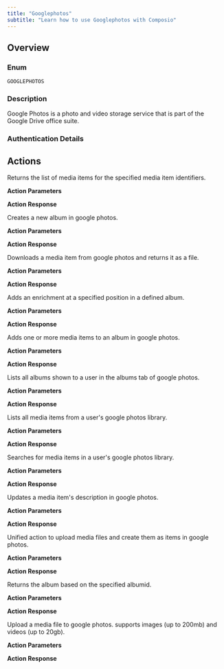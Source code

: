 ```yaml
---
title: "Googlephotos"
subtitle: "Learn how to use Googlephotos with Composio"
---
```



## Overview

### Enum
`GOOGLEPHOTOS`

### Description
Google Photos is a photo and video storage service that is part of the
    Google Drive office suite.

### Authentication Details

<Accordion title="OAUTH2">
<ParamField path="client_id" type="string" required={true}>
</ParamField>

<ParamField path="client_secret" type="string" required={true}>
</ParamField>

<ParamField path="oauth_redirect_uri" type="string" default="https://backend.composio.dev/api/v1/auth-apps/add">
</ParamField>

<ParamField path="scopes" type="string" default="https://www.googleapis.com/auth/photoslibrary,https://www.googleapis.com/auth/photoslibrary.edit.appcreateddata">
</ParamField>

</Accordion>


## Actions

<AccordionGroup>
<Accordion title="GOOGLEPHOTOS_BATCH_GET_MEDIA_ITEMS">
Returns the list of media items for the specified media item identifiers.

**Action Parameters**

<ParamField path="mediaItemIds" type="array" required={true}>
</ParamField>


**Action Response**

<ParamField path="data" type="object">
</ParamField>

<ParamField path="successful" type="boolean">
</ParamField>

<ParamField path="error" type="">
</ParamField>

</Accordion>

<Accordion title="GOOGLEPHOTOS_CREATE_ALBUM">
Creates a new album in google photos.

**Action Parameters**

<ParamField path="title" type="string" required={true}>
</ParamField>

<ParamField path="id" type="string">
</ParamField>

<ParamField path="productUrl" type="string">
</ParamField>

<ParamField path="isWriteable" type="boolean">
</ParamField>

<ParamField path="mediaItemsCount" type="string">
</ParamField>

<ParamField path="coverPhotoBaseUrl" type="string">
</ParamField>

<ParamField path="coverPhotoMediaItemId" type="string">
</ParamField>


**Action Response**

<ParamField path="data" type="object">
</ParamField>

<ParamField path="successful" type="boolean">
</ParamField>

<ParamField path="error" type="">
</ParamField>

</Accordion>

<Accordion title="GOOGLEPHOTOS_GET_MEDIA_ITEM_DOWNLOAD">
Downloads a media item from google photos and returns it as a file.

**Action Parameters**

<ParamField path="mediaItemId" type="string" required={true}>
</ParamField>


**Action Response**

<ParamField path="data" type="object">
</ParamField>

<ParamField path="successful" type="boolean">
</ParamField>

<ParamField path="error" type="">
</ParamField>

</Accordion>

<Accordion title="GOOGLEPHOTOS_ADD_ENRICHMENT">
Adds an enrichment at a specified position in a defined album.

**Action Parameters**

<ParamField path="albumId" type="string" required={true}>
</ParamField>

<ParamField path="newEnrichmentItem" type="object" required={true}>
</ParamField>

<ParamField path="albumPosition" type="object">
</ParamField>


**Action Response**

<ParamField path="data" type="object">
</ParamField>

<ParamField path="successful" type="boolean">
</ParamField>

<ParamField path="error" type="">
</ParamField>

</Accordion>

<Accordion title="GOOGLEPHOTOS_BATCH_ADD_MEDIA_ITEMS">
Adds one or more media items to an album in google photos.

**Action Parameters**

<ParamField path="albumId" type="string" required={true}>
</ParamField>

<ParamField path="mediaItemIds" type="array" required={true}>
</ParamField>


**Action Response**

<ParamField path="data" type="object">
</ParamField>

<ParamField path="successful" type="boolean">
</ParamField>

<ParamField path="error" type="">
</ParamField>

</Accordion>

<Accordion title="GOOGLEPHOTOS_LIST_ALBUMS">
Lists all albums shown to a user in the albums tab of google photos.

**Action Parameters**

<ParamField path="pageSize" type="integer" default="20">
</ParamField>

<ParamField path="pageToken" type="string">
</ParamField>

<ParamField path="excludeNonAppCreatedData" type="boolean">
</ParamField>


**Action Response**

<ParamField path="data" type="object">
</ParamField>

<ParamField path="successful" type="boolean">
</ParamField>

<ParamField path="error" type="">
</ParamField>

</Accordion>

<Accordion title="GOOGLEPHOTOS_LIST_MEDIA_ITEMS">
Lists all media items from a user's google photos library.

**Action Parameters**

<ParamField path="pageSize" type="integer" default="25">
</ParamField>

<ParamField path="pageToken" type="string">
</ParamField>


**Action Response**

<ParamField path="data" type="object">
</ParamField>

<ParamField path="successful" type="boolean">
</ParamField>

<ParamField path="error" type="">
</ParamField>

</Accordion>

<Accordion title="GOOGLEPHOTOS_SEARCH_MEDIA_ITEMS">
Searches for media items in a user's google photos library.

**Action Parameters**

<ParamField path="albumId" type="string">
</ParamField>

<ParamField path="pageSize" type="integer" default="25">
</ParamField>

<ParamField path="pageToken" type="string">
</ParamField>

<ParamField path="filters" type="object">
</ParamField>

<ParamField path="orderBy" type="string">
</ParamField>


**Action Response**

<ParamField path="data" type="object">
</ParamField>

<ParamField path="successful" type="boolean">
</ParamField>

<ParamField path="error" type="">
</ParamField>

</Accordion>

<Accordion title="GOOGLEPHOTOS_UPDATE_MEDIA_ITEM">
Updates a media item's description in google photos.

**Action Parameters**

<ParamField path="mediaItemId" type="string" required={true}>
</ParamField>

<ParamField path="description" type="string">
</ParamField>


**Action Response**

<ParamField path="data" type="object">
</ParamField>

<ParamField path="successful" type="boolean">
</ParamField>

<ParamField path="error" type="">
</ParamField>

</Accordion>

<Accordion title="GOOGLEPHOTOS_BATCH_CREATE_MEDIA_ITEMS">
Unified action to upload media files and create them as items in google photos.

**Action Parameters**

<ParamField path="albumId" type="string" required={true}>
</ParamField>

<ParamField path="files" type="array" required={true}>
</ParamField>

<ParamField path="albumPosition" type="object">
</ParamField>


**Action Response**

<ParamField path="data" type="object">
</ParamField>

<ParamField path="successful" type="boolean">
</ParamField>

<ParamField path="error" type="">
</ParamField>

</Accordion>

<Accordion title="GOOGLEPHOTOS_GET_ALBUM">
Returns the album based on the specified albumid.

**Action Parameters**

<ParamField path="albumId" type="string" required={true}>
</ParamField>


**Action Response**

<ParamField path="data" type="object">
</ParamField>

<ParamField path="successful" type="boolean">
</ParamField>

<ParamField path="error" type="">
</ParamField>

</Accordion>

<Accordion title="GOOGLEPHOTOS_UPLOAD_MEDIA">
Upload a media file to google photos. supports images (up to 200mb) and videos (up to 20gb).

**Action Parameters**

<ParamField path="file_to_upload" type="object" required={true}>
</ParamField>

<ParamField path="description" type="string">
</ParamField>


**Action Response**

<ParamField path="data" type="object">
</ParamField>

<ParamField path="successful" type="boolean">
</ParamField>

<ParamField path="error" type="">
</ParamField>

</Accordion>

</AccordionGroup>
